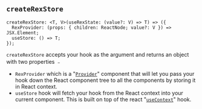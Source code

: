 
<Meta title="Intro/API" />

## `createRexStore`

```tsx
createRexStore: <T, V>(useRexState: (value?: V) => T) => ({
  RexProvider: (props: { children: ReactNode; value?: V }) => JSX.Element;
  useStore: () => T;
});
```

`createRexStore` accepts your hook as the argument and returns an object with two properties ﹣

- `RexProvider` which is a "[`Provider`](https://reactjs.org/docs/context.html#contextprovider)" component that will let you pass your hook down the React component tree to all the components by storing it in React context.
- `useStore` hook will fetch your hook from the React context into your current component. This is built on top of the react "[`useContext`](https://reactjs.org/docs/hooks-reference.html#usecontext)" hook.
